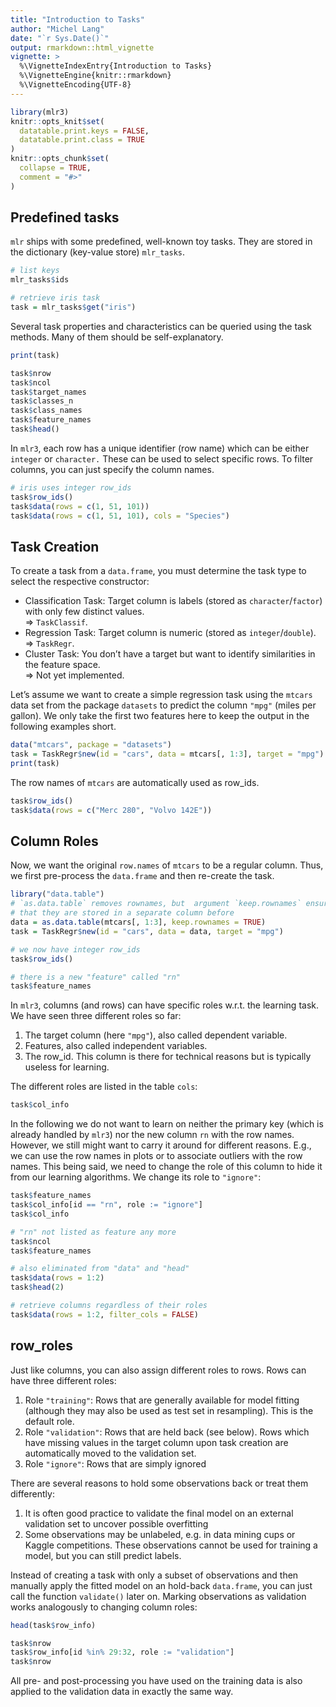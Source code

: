 ```yaml
---
title: "Introduction to Tasks"
author: "Michel Lang"
date: "`r Sys.Date()`"
output: rmarkdown::html_vignette
vignette: >
  %\VignetteIndexEntry{Introduction to Tasks}
  %\VignetteEngine{knitr::rmarkdown}
  %\VignetteEncoding{UTF-8}
---
```


```r
library(mlr3)
knitr::opts_knit$set(
  datatable.print.keys = FALSE,
  datatable.print.class = TRUE
)
knitr::opts_chunk$set(
  collapse = TRUE,
  comment = "#>"
)
```

## Predefined tasks

`mlr` ships with some predefined, well-known toy tasks.
They are stored in the dictionary (key-value store) `mlr_tasks`.

```r
# list keys
mlr_tasks$ids

# retrieve iris task
task = mlr_tasks$get("iris")
```

Several task properties and characteristics can be queried using the task methods.
Many of them should be self-explanatory.

```r
print(task)

task$nrow
task$ncol
task$target_names
task$classes_n
task$class_names
task$feature_names
task$head()
```

In `mlr3`, each row has a unique identifier (row name) which can be either `integer` or `character.`
These can be used to select specific rows.
To filter columns, you can just specify the column names.
```r
# iris uses integer row_ids
task$row_ids()
task$data(rows = c(1, 51, 101))
task$data(rows = c(1, 51, 101), cols = "Species")
```


## Task Creation

To create a task from a `data.frame`, you must determine the task type to select the respective constructor:

* Classification Task: Target column is labels (stored as `character`/`factor`) with only few distinct values.
  <br>$\Rightarrow$ `TaskClassif`.
* Regression Task: Target column is numeric (stored as `integer`/`double`).
  <br>$\Rightarrow$ `TaskRegr`.
* Cluster Task: You don't have a target but want to identify similarities in the feature space.
  <br>$\Rightarrow$ Not yet implemented.

Let's assume we want to create a simple regression task using the `mtcars` data set from the package `datasets` to predict the column `"mpg"` (miles per gallon).
We only take the first two features here to keep the output in the following examples short.

```r
data("mtcars", package = "datasets")
task = TaskRegr$new(id = "cars", data = mtcars[, 1:3], target = "mpg")
print(task)
```

The row names of `mtcars` are automatically used as row_ids.
```r
task$row_ids()
task$data(rows = c("Merc 280", "Volvo 142E"))
```


## Column Roles

Now, we want the original `row.names` of `mtcars` to be a regular column.
Thus, we first pre-process the `data.frame` and then re-create the task.
```r
library("data.table")
# `as.data.table` removes rownames, but  argument `keep.rownames` ensures
# that they are stored in a separate column before
data = as.data.table(mtcars[, 1:3], keep.rownames = TRUE)
task = TaskRegr$new(id = "cars", data = data, target = "mpg")

# we now have integer row_ids
task$row_ids()

# there is a new "feature" called "rn"
task$feature_names
```

In `mlr3`, columns (and rows) can have specific roles w.r.t. the learning task.
We have seen three different roles so far:

1. The target column (here `"mpg"`), also called dependent variable.
2. Features, also called independent variables.
3. The row_id. This column is there for technical reasons but is typically useless for learning.

The different roles are listed in the table `cols`:
```r
task$col_info
```

In the following we do not want to learn on neither the primary key (which is already handled by `mlr3`) nor the new column `rn` with the row names.
However, we still might want to carry it around for different reasons.
E.g., we can use the row names in plots or to associate outliers with the row names.
This being said, we need to change the role of this column to hide it from our learning algorithms.
We change its role to `"ignore"`:
```r
task$feature_names
task$col_info[id == "rn", role := "ignore"]
task$col_info

# "rn" not listed as feature any more
task$ncol
task$feature_names

# also eliminated from "data" and "head"
task$data(rows = 1:2)
task$head(2)

# retrieve columns regardless of their roles
task$data(rows = 1:2, filter_cols = FALSE)
```

## row_roles

Just like columns, you can also assign different roles to rows.
Rows can have three different roles:

1. Role `"training"`:
   Rows that are generally available for model fitting (although they may also be used as test set in resampling).
   This is the default role.
2. Role `"validation"`:
   Rows that are held back (see below).
   Rows which have missing values in the target column upon task creation are automatically moved to the validation set.
3. Role `"ignore"`: Rows that are simply ignored

There are several reasons to hold some observations back or treat them differently:

1. It is often good practice to validate the final model on an external validation set to uncover possible overfitting
2. Some observations may be unlabeled, e.g. in data mining cups or Kaggle competitions.
   These observations cannot be used for training a model, but you can still predict labels.

Instead of creating a task with only a subset of observations and then manually apply the fitted model on an hold-back `data.frame`, you can just call the function `validate()` later on.
Marking observations as validation works analogously to changing column roles:
```r
head(task$row_info)

task$nrow
task$row_info[id %in% 29:32, role := "validation"]
task$nrow
```

All pre- and post-processing you have used on the training data is also applied to the validation data in exactly the same way.
